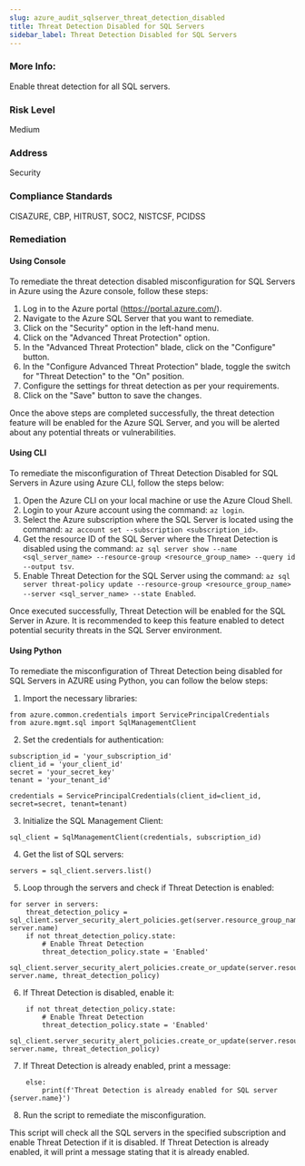 ```yaml
---
slug: azure_audit_sqlserver_threat_detection_disabled
title: Threat Detection Disabled for SQL Servers
sidebar_label: Threat Detection Disabled for SQL Servers
---
```


### More Info:

Enable threat detection for all SQL servers.

### Risk Level

Medium

### Address

Security

### Compliance Standards

CISAZURE, CBP, HITRUST, SOC2, NISTCSF, PCIDSS
### Remediation

#### Using Console

To remediate the threat detection disabled misconfiguration for SQL Servers in Azure using the Azure console, follow these steps:

1. Log in to the Azure portal (https://portal.azure.com/).
2. Navigate to the Azure SQL Server that you want to remediate.
3. Click on the "Security" option in the left-hand menu.
4. Click on the "Advanced Threat Protection" option.
5. In the "Advanced Threat Protection" blade, click on the "Configure" button.
6. In the "Configure Advanced Threat Protection" blade, toggle the switch for "Threat Detection" to the "On" position.
7. Configure the settings for threat detection as per your requirements.
8. Click on the "Save" button to save the changes.

Once the above steps are completed successfully, the threat detection feature will be enabled for the Azure SQL Server, and you will be alerted about any potential threats or vulnerabilities.

#### Using CLI

To remediate the misconfiguration of Threat Detection Disabled for SQL Servers in Azure using Azure CLI, follow the steps below:

1. Open the Azure CLI on your local machine or use the Azure Cloud Shell.
2. Login to your Azure account using the command: `az login`.
3. Select the Azure subscription where the SQL Server is located using the command: `az account set --subscription <subscription_id>`.
4. Get the resource ID of the SQL Server where the Threat Detection is disabled using the command: `az sql server show --name <sql_server_name> --resource-group <resource_group_name> --query id --output tsv`.
5. Enable Threat Detection for the SQL Server using the command: `az sql server threat-policy update --resource-group <resource_group_name> --server <sql_server_name> --state Enabled`.

Once executed successfully, Threat Detection will be enabled for the SQL Server in Azure. It is recommended to keep this feature enabled to detect potential security threats in the SQL Server environment.

#### Using Python

To remediate the misconfiguration of Threat Detection being disabled for SQL Servers in AZURE using Python, you can follow the below steps:

1. Import the necessary libraries:

```
from azure.common.credentials import ServicePrincipalCredentials
from azure.mgmt.sql import SqlManagementClient
```

2. Set the credentials for authentication:

```
subscription_id = 'your_subscription_id'
client_id = 'your_client_id'
secret = 'your_secret_key'
tenant = 'your_tenant_id'

credentials = ServicePrincipalCredentials(client_id=client_id, secret=secret, tenant=tenant)
```

3. Initialize the SQL Management Client:

```
sql_client = SqlManagementClient(credentials, subscription_id)
```

4. Get the list of SQL servers:

```
servers = sql_client.servers.list()
```

5. Loop through the servers and check if Threat Detection is enabled:

```
for server in servers:
    threat_detection_policy = sql_client.server_security_alert_policies.get(server.resource_group_name, server.name)
    if not threat_detection_policy.state:
        # Enable Threat Detection
        threat_detection_policy.state = 'Enabled'
        sql_client.server_security_alert_policies.create_or_update(server.resource_group_name, server.name, threat_detection_policy)
```

6. If Threat Detection is disabled, enable it:

```
    if not threat_detection_policy.state:
        # Enable Threat Detection
        threat_detection_policy.state = 'Enabled'
        sql_client.server_security_alert_policies.create_or_update(server.resource_group_name, server.name, threat_detection_policy)
```

7. If Threat Detection is already enabled, print a message:

```
    else:
        print(f'Threat Detection is already enabled for SQL server {server.name}')
```

8. Run the script to remediate the misconfiguration.

This script will check all the SQL servers in the specified subscription and enable Threat Detection if it is disabled. If Threat Detection is already enabled, it will print a message stating that it is already enabled.



